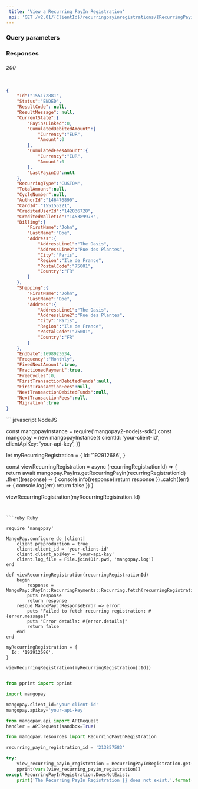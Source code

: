 ```yaml
---  
 title: 'View a Recurring PayIn Registration'  
 api: 'GET /v2.01/{ClientId}/recurringpayinregistrations/{RecurringPayinRegistrationId}'  
---  
```


  

### Query parameters  

<RecurringPayinRegistrationId />  

### Responses  

###### 200   

<IdResponse />  

<StatusResponse />  

<ResultCodeResponse />  

<ResultMessageResponse />  

<CurrentStateResponse />  

<RecurringTypeResponse />  

<TotalAmountResponse />  

<CycleNumberResponse />  

<AuthorIdResponse />  

<CardIdResponse />  

<CreditedUserIdResponse />  

<CreditedWalletIdResponse />  

<BillingResponse />  

<ShippingResponse />  

<EndDateResponse />  

<FrequencyResponse />  

<FixedNextAmountResponse />  

<FractionedPaymentResponse />  

<FreeCyclesResponse />  

<FirstTransactionDebitedFundsResponse />  

<FirstTransactionFeesResponse />  

<NextTransactionDebitedFundsResponse />  

<NextTransactionFeesResponse />  

<MigrationResponse />  

 <ResponseExample>  

```json 200  

{
    "Id":"155172881",
    "Status":"ENDED",
    "ResultCode": null,
    "ResultMessage": null,
    "CurrentState":{
        "PayinsLinked":0,
        "CumulatedDebitedAmount":{
            "Currency":"EUR",
            "Amount":0
        },
        "CumulatedFeesAmount":{
            "Currency":"EUR",
            "Amount":0
        },
        "LastPayinId":null
    },
    "RecurringType":"CUSTOM",
    "TotalAmount":null,
    "CycleNumber":null,
    "AuthorId":"146476890",
    "CardId":"155155221",
    "CreditedUserId":"142036728",
    "CreditedWalletId":"145389978",
    "Billing":{
        "FirstName":"John",
        "LastName":"Doe",
        "Address":{
            "AddressLine1":"The Oasis",
            "AddressLine2":"Rue des Plantes",
            "City":"Paris",
            "Region":"Ile de France",
            "PostalCode":"75001",
            "Country":"FR"
        }
    },
    "Shipping":{
        "FirstName":"John",
        "LastName":"Doe",
        "Address":{
            "AddressLine1":"The Oasis",
            "AddressLine2":"Rue des Plantes",
            "City":"Paris",
            "Region":"Ile de France",
            "PostalCode":"75001",
            "Country":"FR"
        }
    },
    "EndDate":1698923634,
    "Frequency":"Monthly",
    "FixedNextAmount":true,
    "FractionedPayment":true,
    "FreeCycles":0,
    "FirstTransactionDebitedFunds":null,
    "FirstTransactionFees":null,
    "NextTransactionDebitedFunds":null,
    "NextTransactionFees":null,
    "Migration":true
}  

 ```  

 </ResponseExample>  

<RequestExample>  
```  
javascript NodeJS  

const mangopayInstance = require('mangopay2-nodejs-sdk')
const mangopay = new mangopayInstance({
    clientId: 'your-client-id',
    clientApiKey: 'your-api-key',
})

let myRecurringRegistration = {
  Id: '192912686',
}

const viewRecurringRegistration = async (recurringRegistrationId) => {
  return await mangopay.PayIns.getRecurringPayin(recurringRegistrationId)
    .then((response) => {
      console.info(response)
      return response
    })
    .catch((err) => {
      console.log(err)
      return false
    })
}

viewRecurringRegistration(myRecurringRegistration.Id)  
```  

  
```ruby Ruby  

require 'mangopay'

MangoPay.configure do |client|
    client.preproduction = true
    client.client_id = 'your-client-id'
    client.client_apiKey = 'your-api-key'
    client.log_file = File.join(Dir.pwd, 'mangopay.log')
end

def viewRecurringRegistration(recurringRegistrationId)
    begin
        response = MangoPay::PayIn::RecurringPayments::Recurring.fetch(recurringRegistrationId)
        puts response
        return response
    rescue MangoPay::ResponseError => error
        puts "Failed to fetch recurring registration: #{error.message}"
        puts "Error details: #{error.details}"
        return false
    end
end

myRecurringRegistration = {
  Id: '192912686',
}

viewRecurringRegistration(myRecurringRegistration[:Id])  
```  

  
```python Python  

from pprint import pprint

import mangopay

mangopay.client_id='your-client-id'
mangopay.apikey='your-api-key'

from mangopay.api import APIRequest
handler = APIRequest(sandbox=True)

from mangopay.resources import RecurringPayInRegistration

recurring_payin_registration_id = '213857583'

try:
    view_recurring_payin_registration = RecurringPayInRegistration.get(recurring_payin_registration_id)
    pprint(vars(view_recurring_payin_registration))
except RecurringPayInRegistration.DoesNotExist:
    print('The Recurring PayIn Registration {} does not exist.'.format(recurring_payin_registration_id))
  
```  

  
</RequestExample>